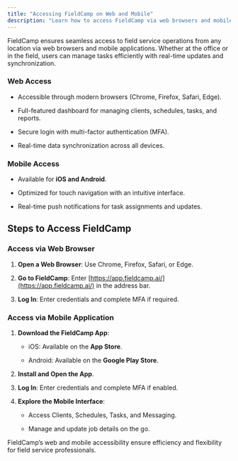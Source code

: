 ```yaml
---
title: "Accessing FieldCamp on Web and Mobile"
description: "Learn how to access FieldCamp via web browsers and mobile apps for seamless field service management. "
---
```


FieldCamp ensures seamless access to field service operations from any location via web browsers and mobile applications. Whether at the office or in the field, users can manage tasks efficiently with real-time updates and synchronization.

### Web Access

* Accessible through modern browsers (Chrome, Firefox, Safari, Edge).

* Full-featured dashboard for managing clients, schedules, tasks, and reports.

* Secure login with multi-factor authentication (MFA).

* Real-time data synchronization across all devices.

### Mobile Access

* Available for **iOS and Android**.

* Optimized for touch navigation with an intuitive interface.

* Real-time push notifications for task assignments and updates.

## Steps to Access FieldCamp

### Access via Web Browser

1. **Open a Web Browser**: Use Chrome, Firefox, Safari, or Edge.

2. **Go to FieldCamp**: Enter [https://app.fieldcamp.ai/](https://app.fieldcamp.ai/) in the address bar.

3. **Log In**: Enter credentials and complete MFA if required.

### Access via Mobile Application

1. **Download the FieldCamp App**:

   * iOS: Available on the **App Store**.

   * Android: Available on the **Google Play Store**.

2. **Install and Open the App**.

3. **Log In**: Enter credentials and complete MFA if enabled.

4. **Explore the Mobile Interface**:

   * Access Clients, Schedules, Tasks, and Messaging.

   * Manage and update job details on the go.

FieldCamp’s web and mobile accessibility ensure efficiency and flexibility for field service professionals.&#x20;